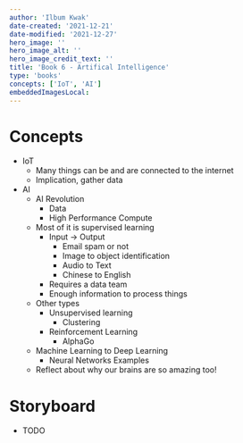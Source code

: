 ```yaml
---
author: 'Ilbum Kwak'
date-created: '2021-12-21'
date-modified: '2021-12-27'
hero_image: ''
hero_image_alt: ''
hero_image_credit_text: ''
title: 'Book 6 - Artifical Intelligence'
type: 'books'
concepts: ['IoT', 'AI']
embeddedImagesLocal:
---
```



# Concepts

- IoT
  - Many things can be and are connected to the internet
  - Implication, gather data
- AI
  - AI Revolution
    - Data
    - High Performance Compute
  - Most of it is supervised learning
    - Input → Output
      - Email spam or not
      - Image to object identification
      - Audio to Text
      - Chinese to English
    - Requires a data team
    - Enough information to process things
  - Other types
    - Unsupervised learning
      - Clustering
    - Reinforcement Learning
      - AlphaGo
  - Machine Learning to Deep Learning
    - Neural Networks Examples
  - Reflect about why our brains are so amazing too!

# Storyboard

- TODO
